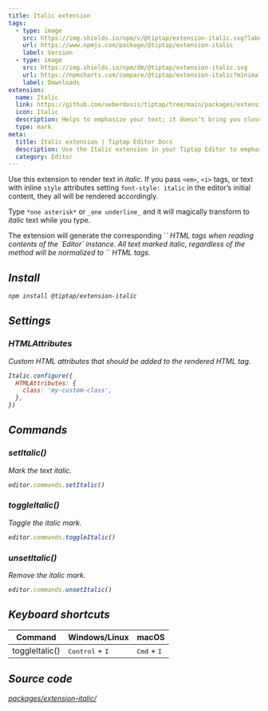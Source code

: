 ```yaml
---
title: Italic extension
tags:
  - type: image
    src: https://img.shields.io/npm/v/@tiptap/extension-italic.svg?label=version
    url: https://www.npmjs.com/package/@tiptap/extension-italic
    label: Version
  - type: image
    src: https://img.shields.io/npm/dm/@tiptap/extension-italic.svg
    url: https://npmcharts.com/compare/@tiptap/extension-italic?minimal=true
    label: Downloads
extension:
  name: Italic
  link: https://github.com/ueberdosis/tiptap/tree/main/packages/extension-italic
  icon: Italic
  description: Helps to emphasize your text; it doesn’t bring you closer to Italy, though.
  type: mark
meta:
  title: Italic extension | Tiptap Editor Docs
  description: Use the Italic extension in your Tiptap Editor to emphasize your text with italics. Learn more in our docs!
  category: Editor
---
```



Use this extension to render text in _italic_. If you pass `<em>`, `<i>` tags, or text with inline `style` attributes setting `font-style: italic` in the editor’s initial content, they all will be rendered accordingly.

Type `*one asterisk*` or `_one underline_` and it will magically transform to _italic_ text while you type.

<CodeDemo path="/Marks/Italic" />

<Callout title="Restrictions" variant="default">
    The extension will generate the corresponding `<em>` HTML tags when reading contents of the `Editor` instance. All text marked italic, regardless of the method will be normalized to `<em>` HTML tags.
</Callout>

## Install

```bash
npm install @tiptap/extension-italic
```

## Settings

### HTMLAttributes

Custom HTML attributes that should be added to the rendered HTML tag.

```js
Italic.configure({
  HTMLAttributes: {
    class: 'my-custom-class',
  },
})
```

## Commands

### setItalic()

Mark the text italic.

```js
editor.commands.setItalic()
```

### toggleItalic()

Toggle the italic mark.

```js
editor.commands.toggleItalic()
```

### unsetItalic()

Remove the italic mark.

```js
editor.commands.unsetItalic()
```

## Keyboard shortcuts

| Command        | Windows/Linux                     | macOS                         |
| -------------- | --------------------------------- | ----------------------------- |
| toggleItalic() | <kbd>Control</kbd> + <kbd>I</kbd> | <kbd>Cmd</kbd> + <kbd>I</kbd> |

## Source code

[packages/extension-italic/](https://github.com/ueberdosis/tiptap/blob/main/packages/extension-italic/)
